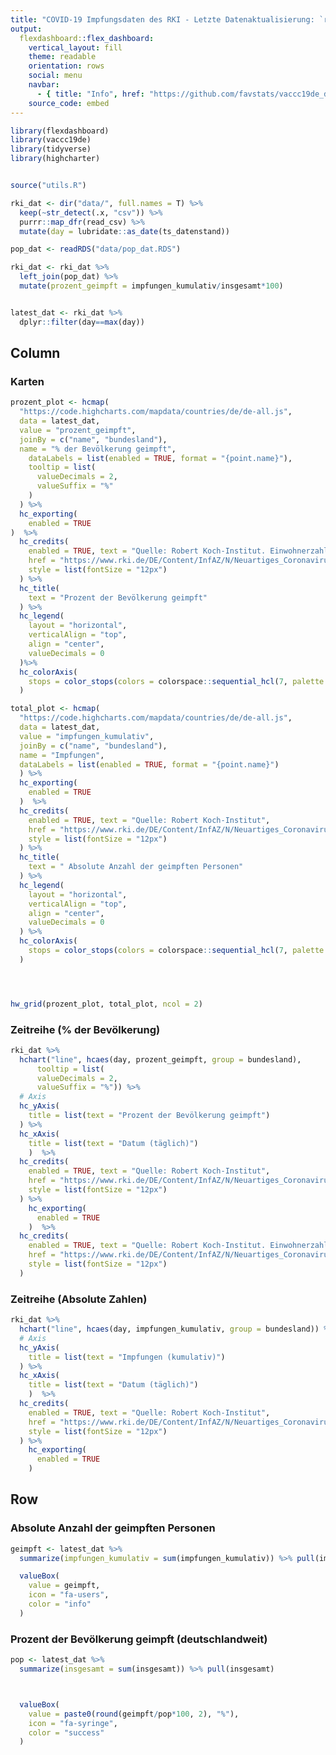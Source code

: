 ```yaml
---
title: "COVID-19 Impfungsdaten des RKI - Letzte Datenaktualisierung: `r Sys.time()`"
output: 
  flexdashboard::flex_dashboard:
    vertical_layout: fill
    theme: readable
    orientation: rows
    social: menu
    navbar:
      - { title: "Info", href: "https://github.com/favstats/vaccc19de_dashboard", align: right }
    source_code: embed
---
```




```r
library(flexdashboard)
library(vaccc19de)
library(tidyverse)
library(highcharter)


source("utils.R")

rki_dat <- dir("data/", full.names = T) %>% 
  keep(~str_detect(.x, "csv")) %>% 
  purrr::map_dfr(read_csv) %>% 
  mutate(day = lubridate::as_date(ts_datenstand))

pop_dat <- readRDS("data/pop_dat.RDS")

rki_dat <- rki_dat %>% 
  left_join(pop_dat) %>% 
  mutate(prozent_geimpft = impfungen_kumulativ/insgesamt*100)


latest_dat <- rki_dat %>% 
  dplyr::filter(day==max(day))
```






Column {.tabset}
-----------------------------------------------------------------------


### Karten

```r
    
prozent_plot <- hcmap(
  "https://code.highcharts.com/mapdata/countries/de/de-all.js",
  data = latest_dat,
  value = "prozent_geimpft",
  joinBy = c("name", "bundesland"),
  name = "% der Bevölkerung geimpft",
    dataLabels = list(enabled = TRUE, format = "{point.name}"),
    tooltip = list(
      valueDecimals = 2,
      valueSuffix = "%"
    )
  ) %>%
  hc_exporting(
    enabled = TRUE
)  %>% 
  hc_credits(
    enabled = TRUE, text = "Quelle: Robert Koch-Institut. Einwohnerzahlen vom 31.12.2019 (Statistisches Bundesamt)",
    href = "https://www.rki.de/DE/Content/InfAZ/N/Neuartiges_Coronavirus/Daten/Impfquoten-Tab.html",
    style = list(fontSize = "12px")
  ) %>%
  hc_title(
    text = "Prozent der Bevölkerung geimpft"
  ) %>% 
  hc_legend(
    layout = "horizontal",
    verticalAlign = "top",
    align = "center",
    valueDecimals = 0
  )%>%
  hc_colorAxis(
    stops = color_stops(colors = colorspace::sequential_hcl(7, palette = "Blues 3", rev = T))
  )

total_plot <- hcmap(
  "https://code.highcharts.com/mapdata/countries/de/de-all.js",
  data = latest_dat,
  value = "impfungen_kumulativ",
  joinBy = c("name", "bundesland"),
  name = "Impfungen",
  dataLabels = list(enabled = TRUE, format = "{point.name}")
  ) %>%
  hc_exporting(
    enabled = TRUE
  )  %>% 
  hc_credits(
    enabled = TRUE, text = "Quelle: Robert Koch-Institut",
    href = "https://www.rki.de/DE/Content/InfAZ/N/Neuartiges_Coronavirus/Daten/Impfquoten-Tab.html",
    style = list(fontSize = "12px")
  ) %>%
  hc_title(
    text = " Absolute Anzahl der geimpften Personen"
  ) %>% 
  hc_legend(
    layout = "horizontal",
    verticalAlign = "top",
    align = "center",
    valueDecimals = 0
  ) %>%
  hc_colorAxis(
    stops = color_stops(colors = colorspace::sequential_hcl(7, palette = "Mint", rev = T))
  )




hw_grid(prozent_plot, total_plot, ncol = 2)

```



<!-- {data-width=600} -->



### Zeitreihe (% der Bevölkerung)

```r
rki_dat %>% 
  hchart("line", hcaes(day, prozent_geimpft, group = bundesland),
      tooltip = list(
      valueDecimals = 2,
      valueSuffix = "%")) %>%
  # Axis
  hc_yAxis(
    title = list(text = "Prozent der Bevölkerung geimpft")
  ) %>% 
  hc_xAxis(
    title = list(text = "Datum (täglich)")
    )  %>% 
  hc_credits(
    enabled = TRUE, text = "Quelle: Robert Koch-Institut",
    href = "https://www.rki.de/DE/Content/InfAZ/N/Neuartiges_Coronavirus/Daten/Impfquoten-Tab.html",
    style = list(fontSize = "12px")
  ) %>% 
    hc_exporting(
      enabled = TRUE
    )  %>% 
  hc_credits(
    enabled = TRUE, text = "Quelle: Robert Koch-Institut. Einwohnerzahlen vom 31.12.2019 (Statistisches Bundesamt)",
    href = "https://www.rki.de/DE/Content/InfAZ/N/Neuartiges_Coronavirus/Daten/Impfquoten-Tab.html",
    style = list(fontSize = "12px")
  )


```



### Zeitreihe (Absolute Zahlen)

```r
rki_dat %>% 
  hchart("line", hcaes(day, impfungen_kumulativ, group = bundesland)) %>%
  # Axis
  hc_yAxis(
    title = list(text = "Impfungen (kumulativ)")
  ) %>% 
  hc_xAxis(
    title = list(text = "Datum (täglich)")
    )  %>% 
  hc_credits(
    enabled = TRUE, text = "Quelle: Robert Koch-Institut",
    href = "https://www.rki.de/DE/Content/InfAZ/N/Neuartiges_Coronavirus/Daten/Impfquoten-Tab.html",
    style = list(fontSize = "12px")
  ) %>% 
    hc_exporting(
      enabled = TRUE
    )

```




Row
-----------------------------------------------------------------------

### Absolute Anzahl der geimpften Personen {.value-box}

```r


geimpft <- latest_dat %>% 
  summarize(impfungen_kumulativ = sum(impfungen_kumulativ)) %>% pull(impfungen_kumulativ)

  valueBox(
    value = geimpft,
    icon = "fa-users",
    color = "info"
  )
```


### Prozent der Bevölkerung geimpft (deutschlandweit) {.value-box}

```r


pop <- latest_dat %>% 
  summarize(insgesamt = sum(insgesamt)) %>% pull(insgesamt)



  valueBox(
    value = paste0(round(geimpft/pop*100, 2), "%"),
    icon = "fa-syringe",
    color = "success"
  )
```
